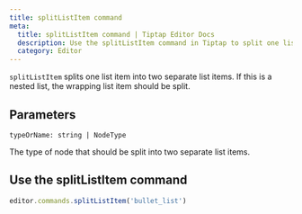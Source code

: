 ```yaml
---
title: splitListItem command
meta:
  title: splitListItem command | Tiptap Editor Docs
  description: Use the splitListItem command in Tiptap to split one list item into two separate list items. Learn more in our docs!
  category: Editor
---
```


`splitListItem` splits one list item into two separate list items. If this is a nested list, the wrapping list item should be split.

## Parameters

`typeOrName: string | NodeType`

The type of node that should be split into two separate list items.

## Use the splitListItem command

```js
editor.commands.splitListItem('bullet_list')
```
